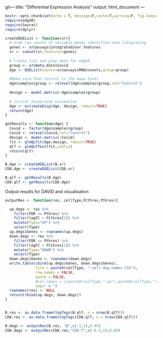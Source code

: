 git---
title: "Differential Expression Analysis"
output: html_document
---

```r
knitr::opts_chunk$set(echo = T, message=F,cache=T,warning=F, fig.keep='all')
require(edgeR)
require(Seurat)
require(dplyr)
```

```r
createDGEList <- function(sr){
  # Grab raw counts of variable genes identified when integrating
  genes <- sr@assays$integrated@var.features
  sr <- subset(sr,features=genes)
  
  # Create list and prep data for edgeR
  group <- sr@meta.data$Covid
  dge <- DGEList(counts=sr@assays$RNA@counts,group=group)
  
  #Make sure that Control is the base level
  dge$samples$group <- relevel(dge$samples$group,ref="Control")
  
  design <- model.matrix(~dge$samples$group)
  
  # initial dispersion estimation
  dge <- estimateDisp(dge, design, robust=TRUE)
  return(dge)
}
```

```r
getResults <- function(dge) {
  Covid <- factor(dge$samples$group)
  Covid <- relevel(Covid,ref="Control")
  design <- model.matrix(~Covid)
  fit <- glmQLFit(dge,design, robust=TRUE)
  qlf <- glmQLFTest(fit,coef=2)
  return(qlf)
}

```



```r
B.dge <- createDGEList(B.sr) 
CD8.dge <- createDGEList(CD8.sr)
```

```r
B.qlf <- getResults(B.dge)
CD8.qlf <- getResults(CD8.dge)
```


Output results for DAVID and visualisation
```r
outputRes <- function(res, cellType,FCthres,Pthres){

  up.degs <- res %>%
    filter(FDR <= Pthres) %>%
    filter(logFC > FCthres[2]) %>%
    mutate(Type="UP") %>%
    select(Type)
  up.degs$Genes <- rownames(up.degs)
  down.degs <- res %>%
    filter(FDR <= Pthres) %>%
    filter(logFC < FCthres[1]) %>%
    mutate(Type="DOWN") %>%
    select(Type)
  down.degs$Genes <- rownames(down.degs)
  write.table(cbind(up.degs$Genes, down.degs$Genes), 
              file = paste0(cellType, "-cell-deg-names.CSV"),
              row.names = FALSE, 
              quote = FALSE, 
              #col.names = c(paste0(cellType,"-up"),paste0(cellType,"-down")),
              sep=" & ")
  rownames(res) <- NULL
  return(rbind(up.degs, down.degs))
}


B.res <- as.data.frame(topTags(B.qlf, n = nrow(B.qlf)))
CD8.res <- as.data.frame(topTags(CD8.qlf, n = nrow(CD8.qlf)))

B.degs <- outputRes(B.res, "B",c(-1,1),0.05)
CD8.degs <- outputRes(CD8.res,"CD8-T",c(-0.5,1),0.05)

```



